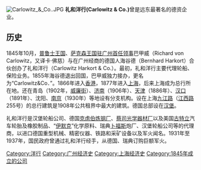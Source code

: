 [[File:Carlowitz_&_Co..JPG|thumb]]
'''礼和洋行(Carlowitz & Co.)'''曾是远东最著名的德资企业。

==历史==
1845年10月，[[普鲁士王国|普鲁士王国]]、[[萨克森王国|萨克森王国]][[德国驻广州总领事馆|驻广州首任领事]]巴甲威（Richard von Carlowitz，又译卡·佛慈）与在广州经商的德国人海谷德（Bernhard Harkort）合伙创办了礼和洋行（Carlowitz Harkort & Co.）。最初，礼和洋行主要代理轮船、保险业务。1855年海谷德退出回国，巴甲威独力接办，更名为“Carlowitz&Co．”。1866年进入[[香港|香港]]，1877年进入[[上海|上海]]，后来上海成为总行所在地。还在青岛（1902年，[[太平路_(青岛)|威廉街]]）、[[济南|济南]]（1906年）、[[天津|天津]]（1886年）、[[汉口|汉口]]（1891年）、沈阳、[[南京|南京]]（1930年）等地设有分支机构。设在上海[[九江路|九江路]]（[[江西路_(上海)|江西路]]255号）的总行建筑是1908年公共租界中最大的建筑。德国总部设在[[汉堡|汉堡]]。

礼和洋行是汉堡轮船公司、德国[[克虏伯|克虏伯炼钢厂]]、[[蔡司|蔡司光学器材厂]]以及美国[[固特异|古特立]]汽车轮胎及橡胶制品、“[[默克集团|伊默克]]”化学原料、瑞典[[卜福斯|卜福斯]]炮厂、汉堡轮船公司等的代理商，以进口德国重型机械、精密仪器、铁路和采矿设备以及军火闻名。1931年至1937年，国民政府曾通过礼和洋行经手，从德国、瑞典订购巨额军火。

{{清朝对外贸易}}
{{Authority control}}
[[Category:洋行|Category:洋行]]
[[Category:广州经济史|Category:广州经济史]]
[[Category:上海经济史|Category:上海经济史]]
[[Category:1845年成立的公司|Category:1845年成立的公司]]